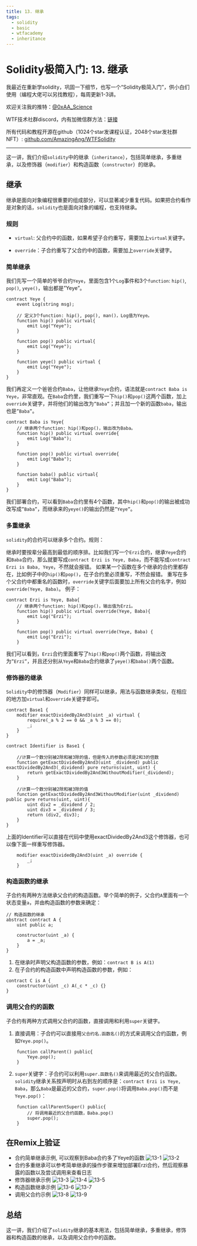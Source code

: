 ```yaml
---
title: 13. 继承
tags:
  - solidity
  - basic
  - wtfacademy
  - inheritance
---
```



# Solidity极简入门: 13. 继承

<QuizProgress lessonId="f0868900-c821-4519-8f2c-85b535f4ade2"></QuizProgress>

我最近在重新学solidity，巩固一下细节，也写一个“Solidity极简入门”，供小白们使用（编程大佬可以另找教程），每周更新1-3讲。

欢迎关注我的推特：[@0xAA_Science](https://twitter.com/0xAA_Science)

WTF技术社群discord，内有加微信群方法：[链接](https://discord.gg/5akcruXrsk)

所有代码和教程开源在github（1024个star发课程认证，2048个star发社群NFT）: [github.com/AmazingAng/WTFSolidity](https://github.com/AmazingAng/WTFSolidity)

-----
这一讲，我们介绍`solidity`中的继承（`inheritance`），包括简单继承，多重继承，以及修饰器（`modifier`）和构造函数（`constructor`）的继承。

## 继承
继承是面向对象编程很重要的组成部分，可以显著减少重复代码。如果把合约看作是对象的话，`solidity`也是面向对象的编程，也支持继承。

### 规则
- `virtual`: 父合约中的函数，如果希望子合约重写，需要加上`virtual`关键字。

- `override`：子合约重写了父合约中的函数，需要加上`override`关键字。

### 简单继承
我们先写一个简单的爷爷合约`Yeye`，里面包含1个`Log`事件和3个`function`: `hip()`, `pop()`, `yeye()`，输出都是”Yeye”。
```solidity
contract Yeye {
    event Log(string msg);

    // 定义3个function: hip(), pop(), man()，Log值为Yeye。
    function hip() public virtual{
        emit Log("Yeye");
    }

    function pop() public virtual{
        emit Log("Yeye");
    }

    function yeye() public virtual {
        emit Log("Yeye");
    }
}
```
我们再定义一个爸爸合约`Baba`，让他继承`Yeye`合约，语法就是`contract Baba is Yeye`，非常直观。在`Baba`合约里，我们重写一下`hip()`和`pop()`这两个函数，加上`override`关键字，并将他们的输出改为`”Baba”`；并且加一个新的函数`baba`，输出也是`”Baba”`。
```solidity
contract Baba is Yeye{
    // 继承两个function: hip()和pop()，输出改为Baba。
    function hip() public virtual override{
        emit Log("Baba");
    }

    function pop() public virtual override{
        emit Log("Baba");
    }

    function baba() public virtual{
        emit Log("Baba");
    }
}
```
我们部署合约，可以看到`Baba`合约里有4个函数，其中`hip()`和`pop()`的输出被成功改写成`”Baba”`，而继承来的`yeye()`的输出仍然是`”Yeye”`。

### 多重继承
`solidity`的合约可以继承多个合约。规则：

继承时要按辈分最高到最低的顺序排。比如我们写一个`Erzi`合约，继承`Yeye`合约和`Baba`合约，那么就要写成`contract Erzi is Yeye, Baba`，而不能写成`contract Erzi is Baba, Yeye`，不然就会报错。
如果某一个函数在多个继承的合约里都存在，比如例子中的`hip()`和`pop()`，在子合约里必须重写，不然会报错。
重写在多个父合约中都重名的函数时，`override`关键字后面要加上所有父合约名字，例如`override(Yeye, Baba)`。
例子：
```solidity
contract Erzi is Yeye, Baba{
    // 继承两个function: hip()和pop()，输出值为Erzi。
    function hip() public virtual override(Yeye, Baba){
        emit Log("Erzi");
    }

    function pop() public virtual override(Yeye, Baba) {
        emit Log("Erzi");
    }
```
我们可以看到，`Erzi`合约里面重写了`hip()`和`pop()`两个函数，将输出改为`”Erzi”`，并且还分别从`Yeye`和`Baba`合约继承了`yeye()`和`baba()`两个函数。

### 修饰器的继承
`Solidity`中的修饰器（`Modifier`）同样可以继承，用法与函数继承类似，在相应的地方加`virtual`和`override`关键字即可。
```solidity
contract Base1 {
    modifier exactDividedBy2And3(uint _a) virtual {
        require(_a % 2 == 0 && _a % 3 == 0);
        _;
    }
}

contract Identifier is Base1 {

    //计算一个数分别被2除和被3除的值，但是传入的参数必须是2和3的倍数
    function getExactDividedBy2And3(uint _dividend) public exactDividedBy2And3(_dividend) pure returns(uint, uint) {
        return getExactDividedBy2And3WithoutModifier(_dividend);
    }

    //计算一个数分别被2除和被3除的值
    function getExactDividedBy2And3WithoutModifier(uint _dividend) public pure returns(uint, uint){
        uint div2 = _dividend / 2;
        uint div3 = _dividend / 3;
        return (div2, div3);
    }
}
```
上面的Identifier可以直接在代码中使用exactDividedBy2And3这个修饰器，也可以像下面一样重写修饰器。
```solidity
    modifier exactDividedBy2And3(uint _a) override {
        _;
    }
```

### 构造函数的继承
子合约有两种方法继承父合约的构造函数。举个简单的例子，父合约`A`里面有一个状态变量`a`，并由构造函数的参数来确定：
```solidity
// 构造函数的继承
abstract contract A {
    uint public a;

    constructor(uint _a) {
        a = _a;
    }
}
```
1. 在继承时声明父构造函数的参数，例如：`contract B is A(1)`
2. 在子合约的构造函数中声明构造函数的参数，例如：
```solidity
contract C is A {
    constructor(uint _c) A(_c * _c) {}
}
```
### 调用父合约的函数
子合约有两种方式调用父合约的函数，直接调用和利用`super`关键字。

1. 直接调用：子合约可以直接用`父合约名.函数名()`的方式来调用父合约函数，例如`Yeye.pop()`。
```solidity
    function callParent() public{
        Yeye.pop();
    }
```
2. `super`关键字：子合约可以利用`super.函数名()`来调用最近的父合约函数。`solidity`继承关系按声明时从右到左的顺序是：`contract Erzi is Yeye, Baba`，那么`Baba`是最近的父合约，`super.pop()`将调用`Baba.pop()`而不是`Yeye.pop()`：
```solidity
    function callParentSuper() public{
        // 将调用最近的父合约函数，Baba.pop()
        super.pop();
    }
```
## 在Remix上验证
- 合约简单继承示例, 可以观察到Baba合约多了Yeye的函数
  ![13-1](./img/13-1.png)
  ![13-2](./img/13-2.png)
- 合约多重继承可以参考简单继承的操作步骤来增加部署Erzi合约，然后观察暴露的函数以及尝试调用来查看日志
- 修饰器继承示例
  ![13-3](./img/13-3.png)
  ![13-4](./img/13-4.png)
  ![13-5](./img/13-5.png)
- 构造函数继承示例
  ![13-6](./img/13-6.png)
  ![13-7](./img/13-7.png)
- 调用父合约示例
  ![13-8](./img/13-8.png)
  ![13-9](./img/13-9.png)
## 总结
这一讲，我们介绍了`solidity`继承的基本用法，包括简单继承，多重继承，修饰器和构造函数的继承，以及调用父合约中的函数。

<QuizForm lessonId="f0868900-c821-4519-8f2c-85b535f4ade2"></QuizForm>
